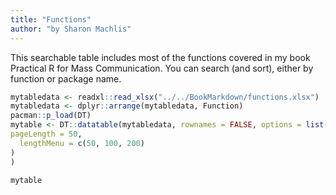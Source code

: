 ```yaml
---
title: "Functions"
author: "by Sharon Machlis"
---
```


This searchable table includes most of the functions covered in my book Practical R for Mass Communication. You can search (and sort), either by function or package name. 

```r

mytabledata <- readxl::read_xlsx("../../BookMarkdown/functions.xlsx") 
mytabledata <- dplyr::arrange(mytabledata, Function)
pacman::p_load(DT)
mytable <- DT::datatable(mytabledata, rownames = FALSE, options = list(
pageLength = 50,
  lengthMenu = c(50, 100, 200)
)
)

mytable
```

